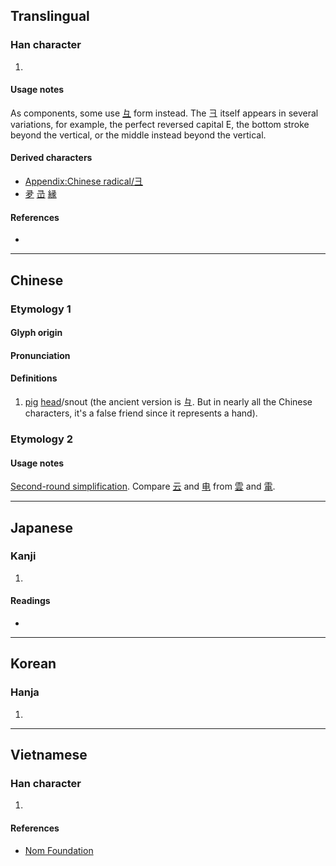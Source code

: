 {{also|Ǝ|∃|ヨ|크|彑|𠀉|ㅌ}}
{{character info}}
{{character info|⼹}}
==Translingual==
{{stroke order|type=animate}}

===Han character===
{{Han char|rn=58|rad=彐|as=00|sn=3|four=|canj=NMM,SM,XSM|ids=⿴コ一(GV),⿴ユ一(HTJK)}}

# {{mul-kangxi radical-def}}

====Usage notes====
As components, some use [[彑]] form instead. The 彐 itself appears in several variations, for example, the perfect reversed capital E, the bottom stroke beyond the vertical, or the middle instead beyond the vertical.

====Derived characters====
* [[Appendix:Chinese radical/彐]]
* [[夛]] [[㞪]] [[縁]]

====References====
* {{Han ref|kx=0362.040|dkj=09908|dj=0680.110|hdz=20960.090|uh=5F50|ud=24400}}

----

==Chinese==
{{zh-forms}}

===Etymology 1===
{{Han-glyphref|[[File:彐 (1).svg|16px]]}}

====Glyph origin====
{{Han etym}}

====Pronunciation====
{{zh-pron
|m=jì
|c=gai3
|h=pfs=kì
|mn=kè
|w=
|mc=y
|oc=
|ma=|ma2=
|cat=n
}}

====Definitions====
{{zh-hanzi}}

# [[pig]] [[head]]/snout (the ancient version is 彑. But in nearly all the Chinese characters, it's a false friend since it represents a hand).

===Etymology 2===
{{Han-glyphref|[[File:彐 (2).svg|16px]]}}
{{zh-see|雪|ss}}

====Usage notes====
[[w:Second round of simplified Chinese characters|Second-round simplification]]. Compare [[云]] and [[电]] from [[雲]] and [[電]].

----

==Japanese==

===Kanji===
{{ja-kanji|grade=|rs=彐00}}

# {{rfdef|ja|sort=彐00}}

====Readings====
* {{ja-readings|on=けい|kun=けいがしら}}

----

==Korean==

===Hanja===
{{ko-hanja|계}}

# {{rfdef|ko|sort=彐00}}

----

==Vietnamese==

===Han character===
{{vi-readings|rs=彐00|readings=kệ,kẹ,kí}}

# {{rfdef|vi|sort=彐00}}

====References====
* [http://nomfoundation.org/common/nom_details.php?codepoint=5F50 Nom Foundation]

[[Category:CJKV radicals| ]]
